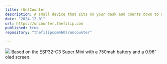 ```yaml
---
title: (Un)Counter
description: A small device that sits on your desk and counts down to a specific date.
date: "2024-12-01"
url: https://uncounter.thefilip.com
published: true
repository: "thefilipcom4607/uncounter"
  
---
```

 ![](https://assets.thefilip.com/uncounter.jpg)
Based on the ESP32-C3 Super Mini with a 750mah battery and a 0.96” oled screen.
